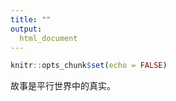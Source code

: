 ```yaml
---
title: ""
output:
  html_document
---
```


```r
knitr::opts_chunk$set(echo = FALSE)
```

故事是平行世界中的真实。




